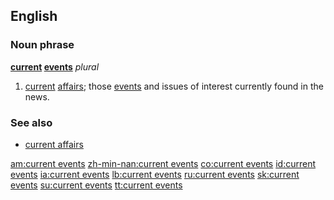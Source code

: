 ==English==

===Noun phrase===
'''[[current]] [[events]]''' ''plural''

# [[current]] [[affairs]]; those [[event]]s and issues of interest currently found in the news.

===See also===
*[[current affairs]]

[[am:current events]]
[[zh-min-nan:current events]]
[[co:current events]]
[[id:current events]]
[[ia:current events]]
[[lb:current events]]
[[ru:current events]]
[[sk:current events]]
[[su:current events]]
[[tt:current events]]